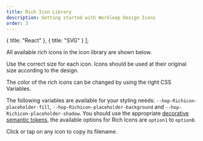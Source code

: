```yaml
---
title: Rich Icon Library
description: Getting started with Workleap Design Icons
order: 3
---
```


  { title: "React" },
  { title: "SVG" }
];

All available rich icons in the icon library are shown below.

Use the correct size for each icon. Icons should be used at their original size according to the design.

The color of the rich icons can be changed by using the right CSS Variables.

The following variables are available for your styling needs: `--hop-Richicon-placeholder-fill`, `--hop-Richicon-placeholder-background` and `--hop-Richicon-placeholder-shadow`. You should use the appropriate [decorative semantic tokens](/tokens/semantic/color#decorative), the available options for Rich Icons are `option1` to `option8`.

Click or tap on any icon to copy its filename.

<Switcher type="svg" iconType="richIcon" />
